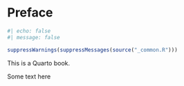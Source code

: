 # Preface {#sec-preface .unnumbered}

```r
#| echo: false
#| message: false

suppressWarnings(suppressMessages(source("_common.R")))
```

This is a Quarto book.

Some text here

